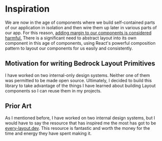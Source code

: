 
<Meta title="Inspiration" />

# Inspiration

We are now in the age of components where we build self-contained parts of our application in isolation and then wire them up later in various parts of our app.
For this reason, [adding margin to our components is considered harmful.](https://mxstbr.com/thoughts/margin)
There is a significant need to abstract layout into its own component in this age of components, using React's powerful composition pattern to layout our components for us easily and consistently.

## Motivation for writing Bedrock Layout Primitives

I have worked on two internal-only design systems. Neither one of them was permitted to be made open source.
Ultimately, I decided to build this library to take advantage of the things I have learned about building Layout components so I can reuse them in my projects.

## Prior Art

As I mentioned before, I have worked on two internal design systems, but I would have to say the resource that has inspired me the most has got to be [every-layout.dev](https://every-layout.dev/).
This resource is fantastic and worth the money for the time and energy they have spent making it.

